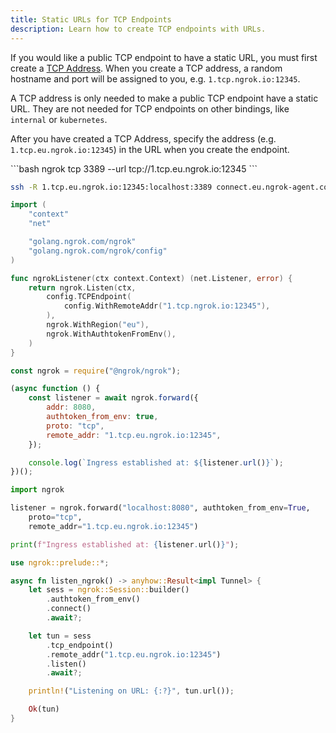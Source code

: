 ```yaml
---
title: Static URLs for TCP Endpoints
description: Learn how to create TCP endpoints with URLs.
---
```



If you would like a public TCP endpoint to have a static URL, you must first
create a [TCP Address](/universal-gateway/tcp-addresses/). When you create a TCP
address, a random hostname and port will be assigned to you, e.g.
`1.tcp.ngrok.io:12345`.

A TCP address is only needed to make a public TCP endpoint have a static URL.
They are not needed for TCP endpoints on other bindings, like `internal` or
`kubernetes`.

After you have created a TCP Address, specify the address (e.g.
`1.tcp.eu.ngrok.io:12345`) in the URL when you create the endpoint.

<Tabs groupId="endpoint-type" queryString="ept">
	<TabItem value="agent-endpoint" label="Agent Endpoint">

<LangSwitcher>
```bash
ngrok tcp 3389 --url tcp://1.tcp.eu.ngrok.io:12345
```

```sh tabName="SSH"
ssh -R 1.tcp.eu.ngrok.io:12345:localhost:3389 connect.eu.ngrok-agent.com tcp
```

```go
import (
	"context"
	"net"

	"golang.ngrok.com/ngrok"
	"golang.ngrok.com/ngrok/config"
)

func ngrokListener(ctx context.Context) (net.Listener, error) {
	return ngrok.Listen(ctx,
		config.TCPEndpoint(
			config.WithRemoteAddr("1.tcp.ngrok.io:12345"),
		),
		ngrok.WithRegion("eu"),
		ngrok.WithAuthtokenFromEnv(),
	)
}
```

```jsx
const ngrok = require("@ngrok/ngrok");

(async function () {
	const listener = await ngrok.forward({
		addr: 8080,
		authtoken_from_env: true,
		proto: "tcp",
		remote_addr: "1.tcp.eu.ngrok.io:12345",
	});

	console.log(`Ingress established at: ${listener.url()}`);
})();
```

```python
import ngrok

listener = ngrok.forward("localhost:8080", authtoken_from_env=True,
    proto="tcp",
    remote_addr="1.tcp.eu.ngrok.io:12345")

print(f"Ingress established at: {listener.url()}");
```

```rust
use ngrok::prelude::*;

async fn listen_ngrok() -> anyhow::Result<impl Tunnel> {
    let sess = ngrok::Session::builder()
        .authtoken_from_env()
        .connect()
        .await?;

    let tun = sess
        .tcp_endpoint()
        .remote_addr("1.tcp.eu.ngrok.io:12345")
        .listen()
        .await?;

    println!("Listening on URL: {:?}", tun.url());

    Ok(tun)
}
```

</LangSwitcher>
	</TabItem>
	<TabItem value="agent-config" label="Agent Config" default>
		<FixedAgentConfigExample />
	</TabItem>
	<TabItem value="k8s" label="Kubernetes Controller">
		<FixedKubernetesExample />
	</TabItem>
</Tabs>
